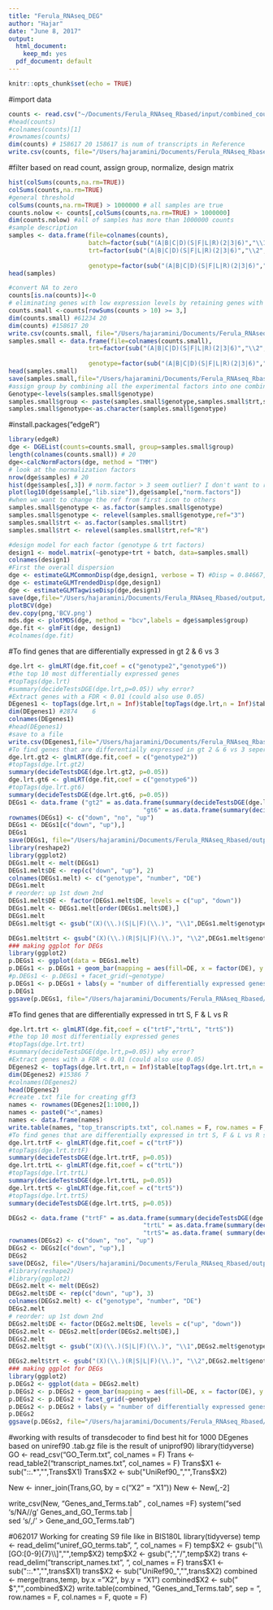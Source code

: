 ```yaml
---
title: "Ferula_RNAseq_DEG"
author: "Hajar"
date: "June 8, 2017"
output:
  html_document:
    keep_md: yes
  pdf_document: default
---
```


```r
knitr::opts_chunk$set(echo = TRUE)
```
#import data

```r
counts <- read.csv("~/Documents/Ferula_RNAseq_Rbased/input/combined_counts.csv", header=T, row.names="target_id")
#head(counts)
#colnames(counts)[1] 
#rownames(counts)
dim(counts) # 158617 20 158617 is num of transcripts in Reference
write.csv(counts, file="/Users/hajaramini/Documents/Ferula_RNAseq_Rbased/input/Ferula_RNAseq.coutns.csv")
```
#filter based on read count, assign group, normalize, design matrix
```r
hist(colSums(counts,na.rm=TRUE))
colSums(counts,na.rm=TRUE)
#general threshold
colSums(counts,na.rm=TRUE) > 1000000 # all samples are true
counts.nolow <- counts[,colSums(counts,na.rm=TRUE) > 1000000]
dim(counts.nolow) #all of samples has more than 1000000 counts
#sample description
samples <- data.frame(file=colnames(counts),
                      batch=factor(sub("(A|B|C|D)(S|F|L|R)(2|3|6)","\\1",colnames(counts))),
                      trt=factor(sub("(A|B|C|D)(S|F|L|R)(2|3|6)","\\2",colnames(counts))),
                    
                      genotype=factor(sub("(A|B|C|D)(S|F|L|R)(2|3|6)","\\3",colnames(counts)))) 
head(samples) 

#convert NA to zero
counts[is.na(counts)]<-0
# eliminating genes with low expression levels by retaining genes with > 10 reads in >= 3 samples
counts.small <-counts[rowSums(counts > 10) >= 3,] 
dim(counts.small) #61234 20 
dim(counts) #158617 20
write.csv(counts.small, file="/Users/hajaramini/Documents/Ferula_RNAseq_Rbased/input/Ferula_RNAseq.coutns.small.csv") # use this for other analysis
samples.small <- data.frame(file=colnames(counts.small),                     batch=factor(sub("(A|B|C|D)(S|F|L|R)(2|3|6)","\\1",colnames(counts.small))),
                      trt=factor(sub("(A|B|C|D)(S|F|L|R)(2|3|6)","\\2",colnames(counts.small))),
                    
                      genotype=factor(sub("(A|B|C|D)(S|F|L|R)(2|3|6)","\\3",colnames(counts.small)))) 
head(samples.small)
save(samples.small,file="/Users/hajaramini/Documents/Ferula_RNAseq_Rbased/input/Ferula_RNAseq.samples.small.Rdata")
#assign group by combining all the experimental factors into one combined factor
Genotype<-levels(samples.small$genotype)
samples.small$group <- paste(samples.small$genotype,samples.small$trt,samples.small$batch,sep=".")
samples.small$genotype<-as.character(samples.small$genotype)
```

#install.packages("edgeR")
```r
library(edgeR)
dge <- DGEList(counts=counts.small, group=samples.small$group) 
length(colnames(counts.small)) # 20
dge<-calcNormFactors(dge, method = "TMM")
# look at the normalization factors
nrow(dge$samples) # 20 
hist(dge$samples[,3]) # norm.factor > 3 seem outlier? I don't want to remove sample 
plot(log10(dge$sample[,"lib.size"]),dge$sample[,"norm.factors"]) 
#when we want to change the ref from first icon to others
samples.small$genotype <- as.factor(samples.small$genotype)
samples.small$genotype <- relevel(samples.small$genotype,ref="3")
samples.small$trt <- as.factor(samples.small$trt)
samples.small$trt <- relevel(samples.small$trt,ref="R")

#design model for each factor (genotype & trt factors)
design1 <- model.matrix(~genotype+trt + batch, data=samples.small)
colnames(design1)
#First the overall dispersion
dge <- estimateGLMCommonDisp(dge,design1, verbose = T) #Disp = 0.84667, BCV =  0.9201 
dge <- estimateGLMTrendedDisp(dge,design1)
dge <- estimateGLMTagwiseDisp(dge,design1)
save(dge,file="/Users/hajaramini/Documents/Ferula_RNAseq_Rbased/output/dge.Rdata")
plotBCV(dge)
dev.copy(png,'BCV.png')
mds.dge <- plotMDS(dge, method = "bcv",labels = dge$samples$group)
dge.fit <- glmFit(dge, design1)
#colnames(dge.fit)
```

#To find genes that are differentially expressed in gt 2 & 6 vs 3

```r
dge.lrt <- glmLRT(dge.fit,coef = c("genotype2","genotype6"))
#the top 10 most differentially expressed genes
#topTags(dge.lrt)
#summary(decideTestsDGE(dge.lrt,p=0.05)) why error?
#Extract genes with a FDR < 0.01 (could also use 0.05)
DEgenes1 <- topTags(dge.lrt,n = Inf)$table[topTags(dge.lrt,n = Inf)$table$FDR<0.05,]
dim(DEgenes1) #2874    6
colnames(DEgenes1)
#head(DEgenes1)
#save to a file
write.csv(DEgenes1,file="/Users/hajaramini/Documents/Ferula_RNAseq_Rbased/output/Ferula_RNAseq.DEgenes1.csv")
#To find genes that are differentially expressed in gt 2 & 6 vs 3 seperately
dge.lrt.gt2 <- glmLRT(dge.fit,coef = c("genotype2"))
#topTags(dge.lrt.gt2)
summary(decideTestsDGE(dge.lrt.gt2, p=0.05))
dge.lrt.gt6 <- glmLRT(dge.fit,coef = c("genotype6"))
#topTags(dge.lrt.gt6)
summary(decideTestsDGE(dge.lrt.gt6, p=0.05))
DEGs1 <- data.frame ("gt2" = as.data.frame(summary(decideTestsDGE(dge.lrt.gt2, p=0.05)))$Freq,
                                     "gt6" = as.data.frame(summary(decideTestsDGE(dge.lrt.gt6, p=0.05)))$Freq)
rownames(DEGs1) <- c("down", "no", "up")
DEGs1 <- DEGs1[c("down", "up"),]
DEGs1
save(DEGs1, file="/Users/hajaramini/Documents/Ferula_RNAseq_Rbased/output/Ferula_RNAseq.DEGs1.Rdata")
library(reshape2)
library(ggplot2)
DEGs1.melt <- melt(DEGs1)
DEGs1.melt$DE <- rep(c("down", "up"), 2)
colnames(DEGs1.melt) <- c("genotype", "number", "DE")
DEGs1.melt
# reorder: up 1st down 2nd 
DEGs1.melt$DE <- factor(DEGs1.melt$DE, levels = c("up", "down"))
DEGs1.melt <- DEGs1.melt[order(DEGs1.melt$DE),]
DEGs1.melt
DEGs1.melt$gt <- gsub("(X)(\\.)(S|L|F)(\\.)", "\\1",DEGs1.melt$genotype)

DEGs1.melt$trt <- gsub("(X)(\\.)(R|S|L|F)(\\.)", "\\2",DEGs1.melt$genotype)
### making ggplot for DEGs
library(ggplot2)
p.DEGs1 <- ggplot(data = DEGs1.melt)
p.DEGs1 <- p.DEGs1 + geom_bar(mapping = aes(fill=DE, x = factor(DE), y = number) , stat= "identity")
#p.DEGs1 <- p.DEGs1 + facet_grid(~genotype) 
p.DEGs1 <- p.DEGs1 + labs(y = "number of differentially expressed genes", x = "")
p.DEGs1
ggsave(p.DEGs1, file="/Users/hajaramini/Documents/Ferula_RNAseq_Rbased/output/Ferula_RNAseq.p.DEG1.png")
```

#To find genes that are differentially expressed in trt S, F & L vs R 

```r
dge.lrt.trt <- glmLRT(dge.fit,coef = c("trtF","trtL", "trtS"))
#the top 10 most differentially expressed genes
#topTags(dge.lrt.trt)
#summary(decideTestsDGE(dge.lrt,p=0.05)) why error?
#Extract genes with a FDR < 0.01 (could also use 0.05)
DEgenes2 <- topTags(dge.lrt.trt,n = Inf)$table[topTags(dge.lrt.trt,n = Inf)$table$FDR<0.05,]
dim(DEgenes2) #15386 7
#colnames(DEgenes2)
head(DEgenes2)
#create .txt file for creating gff3
names <- rownames(DEgenes2[1:1000,])
names <- paste0("<",names)
names <- data.frame(names)
write.table(names, "top_transcripts.txt", col.names = F, row.names = F, quote = F)
#To find genes that are differentially expressed in trt S, F & L vs R seperately
dge.lrt.trtF <- glmLRT(dge.fit,coef = c("trtF"))
#topTags(dge.lrt.trtF)
summary(decideTestsDGE(dge.lrt.trtF, p=0.05))
dge.lrt.trtL <- glmLRT(dge.fit,coef = c("trtL"))
#topTags(dge.lrt.trtL)
summary(decideTestsDGE(dge.lrt.trtL, p=0.05))
dge.lrt.trtS <- glmLRT(dge.fit,coef = c("trtS"))
#topTags(dge.lrt.trtS)
summary(decideTestsDGE(dge.lrt.trtS, p=0.05))

DEGs2 <- data.frame ("trtF" = as.data.frame(summary(decideTestsDGE(dge.lrt.trtF, p=0.05)))$Freq,
                                     "trtL" = as.data.frame(summary(decideTestsDGE(dge.lrt.trtL, p=0.05)))$Freq,
                                     "trtS"= as.data.frame( summary(decideTestsDGE(dge.lrt.trtS, p=0.05)))$Freq)
rownames(DEGs2) <- c("down", "no", "up")
DEGs2 <- DEGs2[c("down", "up"),]
DEGs2
save(DEGs2, file="/Users/hajaramini/Documents/Ferula_RNAseq_Rbased/output/Ferula_RNAseq.DEGs2.Rdata")
#library(reshape2)
#library(ggplot2)
DEGs2.melt <- melt(DEGs2)
DEGs2.melt$DE <- rep(c("down", "up"), 3)
colnames(DEGs2.melt) <- c("genotype", "number", "DE")
DEGs2.melt
# reorder: up 1st down 2nd 
DEGs2.melt$DE <- factor(DEGs2.melt$DE, levels = c("up", "down"))
DEGs2.melt <- DEGs2.melt[order(DEGs2.melt$DE),]
DEGs2.melt
DEGs2.melt$gt <- gsub("(X)(\\.)(S|L|F)(\\.)", "\\1",DEGs2.melt$genotype)

DEGs2.melt$trt <- gsub("(X)(\\.)(R|S|L|F)(\\.)", "\\2",DEGs2.melt$genotype)
### making ggplot for DEGs
library(ggplot2)
p.DEGs2 <- ggplot(data = DEGs2.melt)
p.DEGs2 <- p.DEGs2 + geom_bar(mapping = aes(fill=DE, x = factor(DE), y = number) , stat= "identity")
p.DEGs2 <- p.DEGs2 + facet_grid(~genotype) 
p.DEGs2 <- p.DEGs2 + labs(y = "number of differentially expressed genes", x = "")
p.DEGs2
ggsave(p.DEGs2, file="/Users/hajaramini/Documents/Ferula_RNAseq_Rbased/output/Ferula_RNAseq.p.DEG2.png")

```

#working with results of transdecoder to find best hit for 1000 DEgenes based on uniref90 .tab.gz file is the result of uniprof90)
library(tidyverse)
GO <- read_csv("GO_Term.txt", col_names = F)
Trans <- read_table2("transcript_names.txt", col_names = F)
Trans$X1 <- sub("::.*","",Trans$X1)
Trans$X2 <- sub("UniRef90_","",Trans$X2)

New <- inner_join(Trans,GO, by = c("X2" = "X1"))
New <- New[,-2]

write_csv(New, "Genes_and_Terms.tab" , col_names =F)
system("sed 's/NA//g' Genes_and_GO_Terms.tab |            
        sed 's/,/\t/' > Gene_and_GO_Terms.tab")
        
#062017 Working for creating S9 file like in BIS180L
library(tidyverse)
temp <- read_delim("uniref_GO_terms.tab", "\t", col_names = F)
temp$X2 <- gsub("\\[GO:[0-9]{7}\\]","",temp$X2)
temp$X2 <- gsub(";","/",temp$X2)
trans <- read_delim("transcript_names.txt", "\t", col_names = F)
trans$X1 <- sub("::.*","",trans$X1)
trans$X2 <- sub("UniRef90_","",trans$X2)
combined <- merge(trans,temp, by.x = "X2", by.y = "X1")
combined$X2 <- sub(" $","",combined$X2)
write.table(combined, "Genes_and_Terms.tab", sep = "\t", row.names = F, col.names = F, quote = F)


